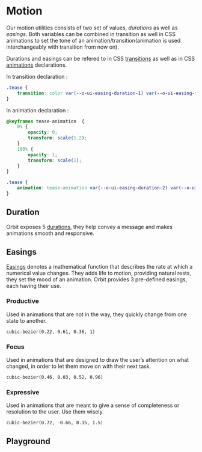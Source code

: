 
<Meta
    title="Materials/Motion"
    id="motion"
/>

# Motion

Our motion utilities consists of two set of values, *durations* as well as *easings*. Both variables can be combined in transition as well in CSS animations to set the tone of an animation/transition(animation is used interchangeably with transition from now on).

Durations and easings can be refered to in CSS [transitions](https://developer.mozilla.org/en-US/docs/Web/CSS/CSS_Transitions/Using_CSS_transitions) as well as in CSS [animations](https://developer.mozilla.org/en-US/docs/Web/CSS/CSS_Animations/Using_CSS_animations) declarations.

In transition declaration :

```css
.tease {
    transition: color var(--o-ui-easing-duration-1) var(--o-ui-easing-focus);
}
```

In animation declaration :

```css
@keyframes tease-animation  {
    0% {
        opacity: 0;
        transform: scale(1.2);
    }
    100% {
        opacity: 1;
        transform: scale(1);
    }
}

.tease {
    animation: tease-animation var(--o-ui-easing-duration-2) var(--o-ui-easing-productive);
}
```

## Duration

Orbit exposes 5 [durations](https://developer.mozilla.org/en-US/docs/Web/CSS/transition-duration), they help convey a message and makes animations smooth and responsive.

<Table
    columns={[
        { title: "Duration", headerStyle: { width: "180px" }, rowClassName: "code" },
        { title: "Value", headerStyle: { width: "180px" }, rowClassName: "code" }
    ]}
    rows={[
        ["t1", "100ms"],
        ["t2", "200ms"],
        ["t3", "300ms"],
        ["t4", "500ms"],
        ["t5", "800ms"]
    ]}
/>

## Easings

[Easings](https://developer.mozilla.org/en-US/docs/Web/CSS/easing-function) denotes a mathematical function that describes the rate at which a numerical value changes. They adds life to motion, providing natural rests, they set the mood of an animation. Orbit provides 3 pre-defined easings, each having their use.

### Productive

Used in animations that are not in the way, they quickly change from one state to another.

<code>cubic-bezier(0.22, 0.61, 0.36, 1)</code>

### Focus

Used in animations that are designed to draw the user’s attention on what changed, in order to let them move on with their next task.

<code>cubic-bezier(0.46, 0.03, 0.52, 0.96)</code>

### Expressive

Used in animations that are meant to give a sense of completeness or resolution to the user. Use them wisely.

<code>cubic-bezier(0.72, -0.66, 0.15, 1.5)</code>

## Playground

<MotionPreview />
